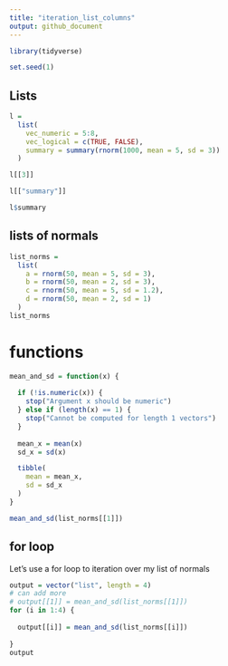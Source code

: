 ```yaml
---
title: "iteration_list_columns"
output: github_document
---
```


```r
library(tidyverse)

set.seed(1)
```

## Lists

```r
l =
  list(
    vec_numeric = 5:8,
    vec_logical = c(TRUE, FALSE),
    summary = summary(rnorm(1000, mean = 5, sd = 3))
  )

l[[3]]

l[["summary"]]

l$summary
```

## lists of normals

```r
list_norms =
  list(
    a = rnorm(50, mean = 5, sd = 3),
    b = rnorm(50, mean = 2, sd = 3),
    c = rnorm(50, mean = 5, sd = 1.2),
    d = rnorm(50, mean = 2, sd = 1)
  )
list_norms
```

# functions

```r
mean_and_sd = function(x) {
  
  if (!is.numeric(x)) {
    stop("Argument x should be numeric")
  } else if (length(x) == 1) {
    stop("Cannot be computed for length 1 vectors")
  }
  
  mean_x = mean(x)
  sd_x = sd(x)

  tibble(
    mean = mean_x, 
    sd = sd_x
  )
}

mean_and_sd(list_norms[[1]])
```

## for loop

Let's use a for loop to iteration over my list of normals

```r
output = vector("list", length = 4)
# can add more
# output[[1]] = mean_and_sd(list_norms[[1]])
for (i in 1:4) {
  
  output[[i]] = mean_and_sd(list_norms[[i]])
  
}
output
```

